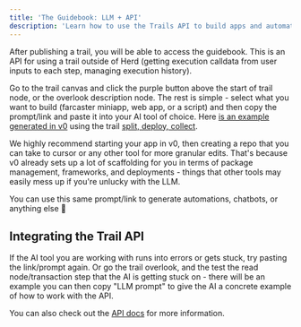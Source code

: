 ```yaml
---
title: 'The Guidebook: LLM + API'
description: 'Learn how to use the Trails API to build apps and automations'
---
```


After publishing a trail, you will be able to access the guidebook. This is an API for using a trail outside of Herd (getting execution calldata from user inputs to each step, managing execution history).

Go to the trail canvas and click the purple button above the start of trail node, or the overlook description node. The rest is simple - select what you want to build (farcaster miniapp, web app, or a script) and then copy the prompt/link and paste it into your AI tool of choice. Here [is an example generated in v0](https://v0.dev/chat/trail-api-implementation-Ipk7PqiYLXy) using the trail [split, deploy, collect](https://herd.eco/trails/019798af-793b-77e3-9e3f-afc3bcb06da8/overlook).

We highly recommend starting your app in v0, then creating a repo that you can take to cursor or any other tool for more granular edits. That's because v0 already sets up a lot of scaffolding for you in terms of package management, frameworks, and deployments - things that other tools may easily mess up if you're unlucky with the LLM.

You can use this same prompt/link to generate automations, chatbots, or anything else 🙂

## Integrating the Trail API

If the AI tool you are working with runs into errors or gets stuck, try pasting the link/prompt again. Or go the trail overlook, and the test the read node/transaction step that the AI is getting stuck on - there will be an example you can then copy "LLM prompt" to give the AI a concrete example of how to work with the API. 

You can also check out the [API docs](../api-reference/introduction) for more information.